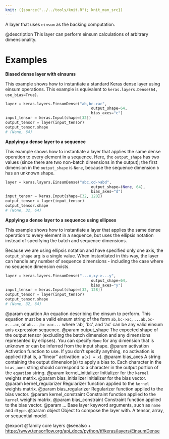 ```yaml
---
knit: ({source("../../tools/knit.R"); knit_man_src})
---
```

A layer that uses `einsum` as the backing computation.

@description
This layer can perform einsum calculations of arbitrary dimensionality.

# Examples
**Biased dense layer with einsums**

This example shows how to instantiate a standard Keras dense layer using
einsum operations. This example is equivalent to
`keras.layers.Dense(64, use_bias=True)`.

```python
layer = keras.layers.EinsumDense("ab,bc->ac",
                                      output_shape=64,
                                      bias_axes="c")
input_tensor = keras.Input(shape=[32])
output_tensor = layer(input_tensor)
output_tensor.shape
# (None, 64)
```

**Applying a dense layer to a sequence**

This example shows how to instantiate a layer that applies the same dense
operation to every element in a sequence. Here, the `output_shape` has two
values (since there are two non-batch dimensions in the output); the first
dimension in the `output_shape` is `None`, because the sequence dimension
`b` has an unknown shape.

```python
layer = keras.layers.EinsumDense("abc,cd->abd",
                                      output_shape=(None, 64),
                                      bias_axes="d")
input_tensor = keras.Input(shape=[32, 128])
output_tensor = layer(input_tensor)
output_tensor.shape
# (None, 32, 64)
```

**Applying a dense layer to a sequence using ellipses**

This example shows how to instantiate a layer that applies the same dense
operation to every element in a sequence, but uses the ellipsis notation
instead of specifying the batch and sequence dimensions.

Because we are using ellipsis notation and have specified only one axis, the
`output_shape` arg is a single value. When instantiated in this way, the
layer can handle any number of sequence dimensions - including the case
where no sequence dimension exists.

```python
layer = keras.layers.EinsumDense("...x,xy->...y",
                                      output_shape=64,
                                      bias_axes="y")
input_tensor = keras.Input(shape=[32, 128])
output_tensor = layer(input_tensor)
output_tensor.shape
# (None, 32, 64)
```

@param equation An equation describing the einsum to perform.
    This equation must be a valid einsum string of the form
    `ab,bc->ac`, `...ab,bc->...ac`, or
    `ab...,bc->ac...` where 'ab', 'bc', and 'ac' can be any valid einsum
    axis expression sequence.
@param output_shape The expected shape of the output tensor
    (excluding the batch dimension and any dimensions
    represented by ellipses). You can specify `None` for any dimension
    that is unknown or can be inferred from the input shape.
@param activation Activation function to use. If you don't specify anything,
    no activation is applied
    (that is, a "linear" activation: `a(x) = x`).
@param bias_axes A string containing the output dimension(s)
    to apply a bias to. Each character in the `bias_axes` string
    should correspond to a character in the output portion
    of the `equation` string.
@param kernel_initializer Initializer for the `kernel` weights matrix.
@param bias_initializer Initializer for the bias vector.
@param kernel_regularizer Regularizer function applied to the `kernel` weights
    matrix.
@param bias_regularizer Regularizer function applied to the bias vector.
@param kernel_constraint Constraint function applied to the `kernel` weights
    matrix.
@param bias_constraint Constraint function applied to the bias vector.
@param ... Base layer keyword arguments, such as `name` and `dtype`.
@param object Object to compose the layer with. A tensor, array, or sequential model.

@export
@family core layers
@seealso
+ <https://www.tensorflow.org/api_docs/python/tf/keras/layers/EinsumDense>
